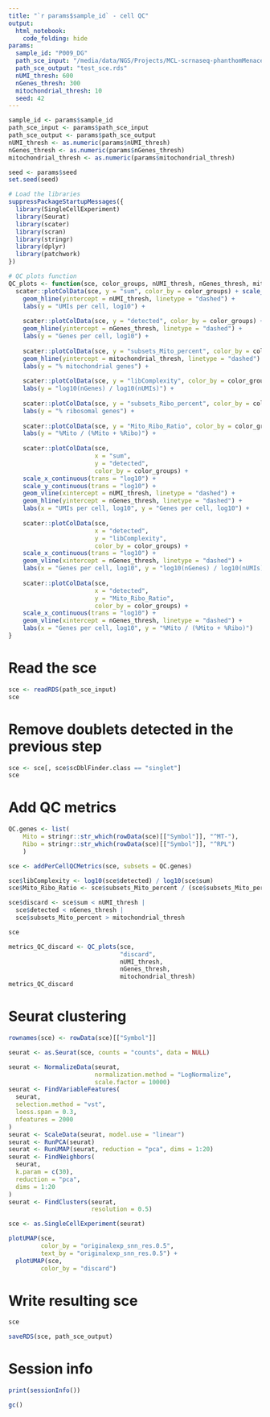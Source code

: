 ```yaml
---
title: "`r params$sample_id` - cell QC"
output:
  html_notebook:
    code_folding: hide
params:
  sample_id: "P009_DG"
  path_sce_input: "/media/data/NGS/Projects/MCL-scrnaseq-phanthomMenace/scrnaxus/results/P009_DG/doublets/P009_DG_singlets.sce"
  path_sce_output: "test_sce.rds"
  nUMI_thresh: 600
  nGenes_thresh: 300
  mitochondrial_thresh: 10
  seed: 42
---
```


```r
sample_id <- params$sample_id
path_sce_input <- params$path_sce_input
path_sce_output <- params$path_sce_output
nUMI_thresh <- as.numeric(params$nUMI_thresh)
nGenes_thresh <- as.numeric(params$nGenes_thresh)
mitochondrial_thresh <- as.numeric(params$mitochondrial_thresh)

seed <- params$seed
set.seed(seed)

# Load the libraries
suppressPackageStartupMessages({
  library(SingleCellExperiment)
  library(Seurat)
  library(scater)
  library(scran)
  library(stringr)
  library(dplyr)
  library(patchwork)
})

# QC plots function
QC_plots <- function(sce, color_groups, nUMI_thresh, nGenes_thresh, mitochondrial_thresh) {
  scater::plotColData(sce, y = "sum", color_by = color_groups) + scale_y_continuous(trans = "log10") +
    geom_hline(yintercept = nUMI_thresh, linetype = "dashed") +
    labs(y = "UMIs per cell, log10") +
    
    scater::plotColData(sce, y = "detected", color_by = color_groups) + scale_y_continuous(trans = "log10") +
    geom_hline(yintercept = nGenes_thresh, linetype = "dashed") +
    labs(y = "Genes per cell, log10") +
    
    scater::plotColData(sce, y = "subsets_Mito_percent", color_by = color_groups) + scale_y_continuous(limits = c(0, 100)) +
    geom_hline(yintercept = mitochondrial_thresh, linetype = "dashed") +
    labs(y = "% mitochondrial genes") +
    
    scater::plotColData(sce, y = "libComplexity", color_by = color_groups) +
    labs(y = "log10(nGenes) / log10(nUMIs)") +
    
    scater::plotColData(sce, y = "subsets_Ribo_percent", color_by = color_groups) + scale_y_continuous(limits = c(0, 100)) +
    labs(y = "% ribosomal genes") +
    
    scater::plotColData(sce, y = "Mito_Ribo_Ratio", color_by = color_groups) +
    labs(y = "%Mito / (%Mito + %Ribo)") +
    
    scater::plotColData(sce,
                        x = "sum",
                        y = "detected",
                        color_by = color_groups) +
    scale_x_continuous(trans = "log10") +
    scale_y_continuous(trans = "log10") +
    geom_vline(xintercept = nUMI_thresh, linetype = "dashed") +
    geom_hline(yintercept = nGenes_thresh, linetype = "dashed") +
    labs(x = "UMIs per cell, log10", y = "Genes per cell, log10") +
    
    scater::plotColData(sce,
                        x = "detected",
                        y = "libComplexity",
                        color_by = color_groups) +
    scale_x_continuous(trans = "log10") +
    geom_vline(xintercept = nGenes_thresh, linetype = "dashed") +
    labs(x = "Genes per cell, log10", y = "log10(nGenes) / log10(nUMIs)") +
    
    scater::plotColData(sce,
                        x = "detected",
                        y = "Mito_Ribo_Ratio",
                        color_by = color_groups) +
    scale_x_continuous(trans = "log10") +
    geom_vline(xintercept = nGenes_thresh, linetype = "dashed") +
    labs(x = "Genes per cell, log10", y = "%Mito / (%Mito + %Ribo)")
}
```

# Read the sce

```r
sce <- readRDS(path_sce_input)
sce
```

# Remove doublets detected in the previous step

```r
sce <- sce[, sce$scDblFinder.class == "singlet"]
sce
```

# Add QC metrics

```r
QC.genes <- list(
    Mito = stringr::str_which(rowData(sce)[["Symbol"]], "^MT-"),
    Ribo = stringr::str_which(rowData(sce)[["Symbol"]], "^RPL")
    )

sce <- addPerCellQCMetrics(sce, subsets = QC.genes)

sce$libComplexity <- log10(sce$detected) / log10(sce$sum)
sce$Mito_Ribo_Ratio <- sce$subsets_Mito_percent / (sce$subsets_Mito_percent + sce$subsets_Ribo_percent)

sce$discard <- sce$sum < nUMI_thresh |
  sce$detected < nGenes_thresh |
  sce$subsets_Mito_percent > mitochondrial_thresh

sce
```

```r
metrics_QC_discard <- QC_plots(sce,
                               "discard",
                               nUMI_thresh,
                               nGenes_thresh,
                               mitochondrial_thresh)
metrics_QC_discard
```

# Seurat clustering

```r
rownames(sce) <- rowData(sce)[["Symbol"]]

seurat <- as.Seurat(sce, counts = "counts", data = NULL)

seurat <- NormalizeData(seurat,
                        normalization.method = "LogNormalize",
                        scale.factor = 10000)
seurat <- FindVariableFeatures(
  seurat,
  selection.method = "vst",
  loess.span = 0.3,
  nfeatures = 2000
)
seurat <- ScaleData(seurat, model.use = "linear")
seurat <- RunPCA(seurat)
seurat <- RunUMAP(seurat, reduction = "pca", dims = 1:20)
seurat <- FindNeighbors(
  seurat,
  k.param = c(30),
  reduction = "pca",
  dims = 1:20
)
seurat <- FindClusters(seurat,
                       resolution = 0.5)
```

```r
sce <- as.SingleCellExperiment(seurat)

plotUMAP(sce,
         color_by = "originalexp_snn_res.0.5",
         text_by = "originalexp_snn_res.0.5") +
  plotUMAP(sce,
         color_by = "discard")
```



# Write resulting sce

```r
sce
```


```r
saveRDS(sce, path_sce_output)
```

# Session info

```r
print(sessionInfo())
```

```r
gc()
```
